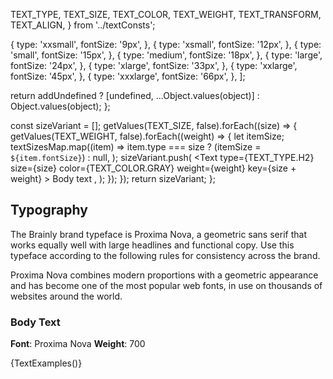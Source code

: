   TEXT_TYPE,
  TEXT_SIZE,
  TEXT_COLOR,
  TEXT_WEIGHT,
  TEXT_TRANSFORM,
  TEXT_ALIGN,
} from '../textConsts';

<Meta title="Foundation/Text" />


  {
    type: 'xxsmall',
    fontSize: '9px',
  },
  {
    type: 'xsmall',
    fontSize: '12px',
  },
  {
    type: 'small',
    fontSize: '15px',
  },
  {
    type: 'medium',
    fontSize: '18px',
  },
  {
    type: 'large',
    fontSize: '24px',
  },
  {
    type: 'xlarge',
    fontSize: '33px',
  },
  {
    type: 'xxlarge',
    fontSize: '45px',
  },
  {
    type: 'xxxlarge',
    fontSize: '66px',
  },
];

  return addUndefined ? [undefined, ...Object.values(object)] : Object.values(object);
};

  const sizeVariant = [];
  getValues(TEXT_SIZE, false).forEach((size) => {
    getValues(TEXT_WEIGHT, false).forEach((weight) => {
      let itemSize;
      textSizesMap.map((item) =>
        item.type === size ? (itemSize = `${item.fontSize}`) : null,
      );
      sizeVariant.push(
        <Text
          type={TEXT_TYPE.H2}
          size={size}
          color={TEXT_COLOR.GRAY}
          weight={weight}
          key={size + weight}
        >
          Body text
        </Text>,
      );
    });
  });
  return sizeVariant;
};

## Typography

The Brainly brand typeface is Proxima Nova, a geometric sans serif that works equally well with large headlines and functional copy. Use this typeface according to the following rules for consistency across the brand.

Proxima Nova combines modern proportions with a geometric appearance and has become one of the most popular web fonts, in use on thousands of websites around the world.

### Body Text

**Font**: Proxima Nova
**Weight**: 700

<Typeset>{TextExamples()}</Typeset>

